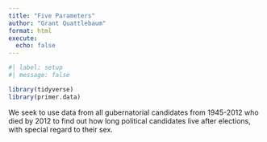 ```yaml
---
title: "Five Parameters"
author: "Grant Quattlebaum"
format: html
execute:
  echo: false
---
```


```r
#| label: setup
#| message: false

library(tidyverse)
library(primer.data)
```

We seek to use data from all gubernatorial candidates from 1945-2012 who died by 2012 to find out how long political candidates live after elections, with special regard to their sex. 

